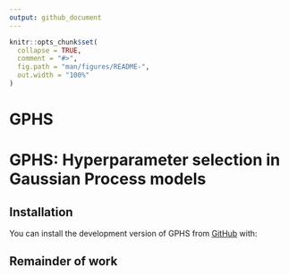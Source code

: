 ```yaml
---
output: github_document
---
```


<!-- README.md is generated from README.Rmd. Please edit that file -->

```r
knitr::opts_chunk$set(
  collapse = TRUE,
  comment = "#>",
  fig.path = "man/figures/README-",
  out.width = "100%"
)
```

# GPHS

<!-- badges: start -->
<!-- badges: end -->

GPHS: Hyperparameter selection in Gaussian Process models
=============================================


## Installation

You can install the development version of GPHS from [GitHub](https://github.com/niladrik/GPHS) with:

## Remainder of work

